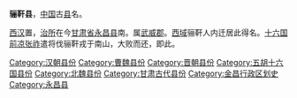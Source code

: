 '''骊靬县'''，[[中国|中国]]古[[县|县]]名。

[[西汉|西汉]]置，[[治所|治所]]在今[[甘肃省|甘肃省]][[永昌县|永昌县]]南。属[[武威郡|武威郡]]。[[西域|西域]]骊靬人内迁居此得名。[[十六国|十六国]][[前凉|前凉]][[张祚|张祚]]遣将伐骊靬戎于南山，大败而还，即此。

{{甘肃行政区划小作品}}
{{DEFAULTSORT:L}}
[[Category:汉朝县份|Category:汉朝县份]]
[[Category:曹魏县份|Category:曹魏县份]]
[[Category:晋朝县份|Category:晋朝县份]]
[[Category:五胡十六国县份|Category:五胡十六国县份]]
[[Category:北魏县份|Category:北魏县份]]
[[Category:甘肃古代县份|Category:甘肃古代县份]]
[[Category:金昌行政区划史|Category:金昌行政区划史]]
[[Category:永昌县|Category:永昌县]]